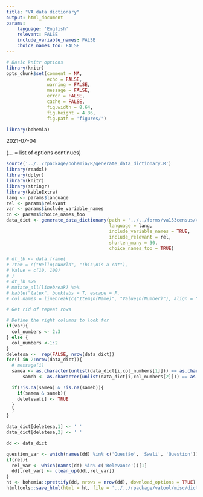 ```yaml
---
title: "VA data dictionary"
output: html_document
params:
    language: 'English'
    relevant: FALSE
    include_variable_names: FALSE
    choice_names_too: FALSE
---
```



```r
# Basic knitr options
library(knitr)
opts_chunk$set(comment = NA, 
               echo = FALSE, 
               warning = FALSE, 
               message = FALSE, 
               error = FALSE, 
               cache = FALSE,
               fig.width = 8.64,
               fig.height = 4.86,
               fig.path = 'figures/')
```

```r
library(bohemia)
```


2021-07-04

(... = list of options continues)

```r
source('../../rpackage/bohemia/R/generate_data_dictionary.R')
library(readxl)
library(dplyr)
library(knitr)
library(stringr)
library(kableExtra)
lang <- params$language
rel <- params$relevant
var <- params$include_variable_names
cn <- params$choice_names_too
data_dict <- generate_data_dictionary(path = '../../forms/va153census/va153census.xlsx',
                                      language = lang, 
                                      include_variable_names = TRUE, 
                                      include_relevant = rel, 
                                      shorten_many = 30, 
                                      choice_names_too = TRUE)
```

```r

# dt_lb <- data.frame(
# Item = c("Hello\nWorld", "This\nis a cat"),
# Value = c(10, 100)
# )
# dt_lb %>%
# mutate_all(linebreak) %>%
# kable("latex", booktabs = T, escape = F,
# col.names = linebreak(c("Item\n(Name)", "Value\n(Number)"), align = "c"))

# Get rid of repeat rows

# Define the right columns to look for
if(var){
  col_numbers <- 2:3
} else {
  col_numbers <-1:2
}
deletesa <-  rep(FALSE, nrow(data_dict))
for(i in 2:nrow(data_dict)){
  # message(i)
  samea <- as.character(unlist(data_dict[i,col_numbers[1]])) == as.character(unlist(data_dict[i-1,col_numbers[1]]))
      sameb <- as.character(unlist(data_dict[i,col_numbers[2]])) == as.character(unlist(data_dict[i-1,col_numbers[2]]))

  if(!is.na(samea) & !is.na(sameb)){
    if(samea & sameb){
    deletesa[i] <- TRUE
  }
  }
}

data_dict[deletesa,1] <- ' '
data_dict[deletesa,2] <- ' '

dd <- data_dict

question_var <- which(names(dd) %in% c('Questão', 'Swali', 'Question'))[1]
if(rel){
  rel_var <- which(names(dd) %in% c('Relevance'))[1]
  dd[,rel_var] <- clean_up(dd[,rel_var])
}
ht <- bohemia::prettify(dd, nrows = nrow(dd), download_options = TRUE)
htmltools::save_html(html = ht, file = '../../rpackage/vatool/misc/dictionary.html')
```

